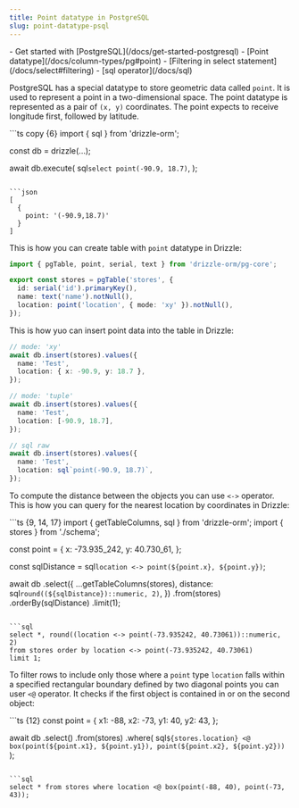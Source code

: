 ```yaml
---
title: Point datatype in PostgreSQL
slug: point-datatype-psql
---
```



<Prerequisites>
- Get started with [PostgreSQL](/docs/get-started-postgresql)
- [Point datatype](/docs/column-types/pg#point)
- [Filtering in select statement](/docs/select#filtering)
- [sql operator](/docs/sql)
</Prerequisites>

PostgreSQL has a special datatype to store geometric data called `point`. It is used to represent a point in a two-dimensional space. The point datatype is represented as a pair of `(x, y)` coordinates.
The point expects to receive longitude first, followed by latitude.

<Section>
```ts copy {6}
import { sql } from 'drizzle-orm';

const db = drizzle(...);

await db.execute(
  sql`select point(-90.9, 18.7)`,
);
```

```json
[ 
  { 
    point: '(-90.9,18.7)' 
  }
]
```
</Section>

This is how you can create table with `point` datatype in Drizzle:

```ts {6}
import { pgTable, point, serial, text } from 'drizzle-orm/pg-core';

export const stores = pgTable('stores', {
  id: serial('id').primaryKey(),
  name: text('name').notNull(),
  location: point('location', { mode: 'xy' }).notNull(),
});
```

This is how yuo can insert point data into the table in Drizzle:

```ts {4, 10, 16}
// mode: 'xy'
await db.insert(stores).values({
  name: 'Test',
  location: { x: -90.9, y: 18.7 },
});

// mode: 'tuple'
await db.insert(stores).values({
  name: 'Test',
  location: [-90.9, 18.7],
});

// sql raw
await db.insert(stores).values({
  name: 'Test',
  location: sql`point(-90.9, 18.7)`,
});
```

To compute the distance between the objects you can use `<->` operator. This is how you can query for the nearest location by coordinates in Drizzle:

<Section>
```ts {9, 14, 17}
import { getTableColumns, sql } from 'drizzle-orm';
import { stores } from './schema';

const point = {
  x: -73.935_242,
  y: 40.730_61,
};

const sqlDistance = sql`location <-> point(${point.x}, ${point.y})`;

await db
  .select({
    ...getTableColumns(stores),
    distance: sql`round((${sqlDistance})::numeric, 2)`,
  })
  .from(stores)
  .orderBy(sqlDistance)
  .limit(1);
```

```sql
select *, round((location <-> point(-73.935242, 40.73061))::numeric, 2)
from stores order by location <-> point(-73.935242, 40.73061)
limit 1;
```
</Section>

To filter rows to include only those where a `point` type `location` falls within a specified rectangular boundary defined by two diagonal points you can user `<@` operator. It checks if the first object is contained in or on the second object:

<Section>
```ts {12}
const point = {
  x1: -88,
  x2: -73,
  y1: 40,
  y2: 43,
};

await db
  .select()
  .from(stores)
  .where(
    sql`${stores.location} <@ box(point(${point.x1}, ${point.y1}), point(${point.x2}, ${point.y2}))`
  );
```

```sql
select * from stores where location <@ box(point(-88, 40), point(-73, 43));
```
</Section>



